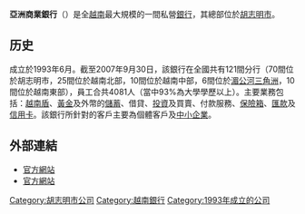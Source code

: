 {{otheruses|subject=[[越南|越南]]的一家私營[[銀行|銀行]]|other=[[香港|香港]]的一家已被收購的[[商業銀行|商業銀行]]|大眾銀行（香港）}}
{{Infobox company
| name = 亞洲商業銀行
| logo_size = 
| logo_alt = 
| logo_caption = 
| logo_padding = 
| image = 
| image_size = 
| image_alt = 
| image_caption = 
| trading_name = 
| native_name = 
| native_name_lang = Ngân hàng Á Châu
| romanized_name = Asia Commercial Bank
| former_name = 
| type = [[股份公司|股份公司]]
| traded_as = ACB
| ISIN = 
| industry = 金融
| fate = 
| location_city = [[胡志明市|胡志明市]]
| location_country = [[越南|越南]]
| coordinates = 
| subsid = ACB Securities, ACB Leasing, ACB Real Estate
| website = https://www.acb.com.vn/
| footnotes = 
| intl = <!-- "true" or "yes" if company is international, otherwise omit -->
| bodystyle = 
}}
'''亞洲商業銀行'''（{{lang-en|Asia Commercial Bank}}）是全[[越南|越南]]最大規模的一間私營[[銀行|銀行]]，其總部位於[[胡志明市|胡志明市]]。

==历史==
成立於1993年6月。截至2007年9月30日，該銀行在全國共有121間分行（70間位於胡志明市，25間位於越南北部，10間位於越南中部，6間位於[[湄公河三角洲|湄公河三角洲]]，10間位於越南東部），員工合共4081人（當中93%為大學學歷以上）。主要業務包括：[[越南盾|越南盾]]、[[黃金|黃金]]及外幣的[[儲蓄|儲蓄]]、借貸、[[投資|投資]]及買賣、付款服務、[[保險箱|保險箱]]、[[匯款|匯款]]及[[信用卡|信用卡]]。該銀行所針對的客戶主要為個體客戶及[[中小企業|中小企業]]。

== 外部連結 ==
* [http://www.acb.com.vn 官方網站] {{Wayback|url=http://www.acb.com.vn/ |date=20210126094843 }}{{vi}}
* [http://www.acb.com.vn/en 官方網站] {{Wayback|url=http://www.acb.com.vn/en |date=20210107193808 }}{{en}}

{{怡和洋行}}
{{Authority control}}
{{銀行小作品}}

{{DEFAULTSORT:Asia Commercial Bank}}
[[Category:胡志明市公司|Category:胡志明市公司]]
[[Category:越南銀行|Category:越南銀行]]
[[Category:1993年成立的公司|Category:1993年成立的公司]]